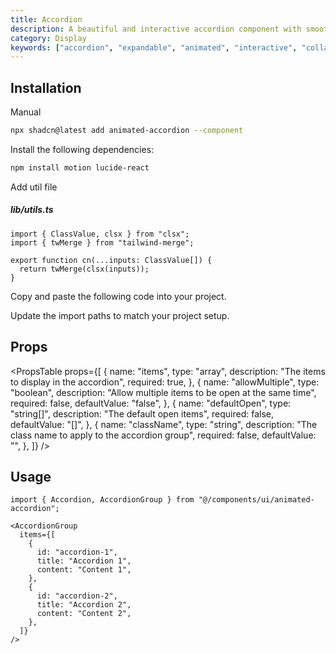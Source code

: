 ```yaml
---
title: Accordion
description: A beautiful and interactive accordion component with smooth animations and customizable content
category: Display
keywords: ["accordion", "expandable", "animated", "interactive", "collapsible"]
---
```


<CodePreview name="animated-accordion" />

## Installation

<CodeTabs>

<TabsList>
  <TabsTrigger value="cli">
    <Shadcn />
  </TabsTrigger>
  <TabsTrigger value="manual">Manual</TabsTrigger>
</TabsList>

<TabsContent value="cli">

```bash
npx shadcn@latest add animated-accordion --component
```

</TabsContent>

<TabsContent value="manual">

<Steps>

<Step>Install the following dependencies:</Step>

```bash
npm install motion lucide-react
```

<Step>Add util file</Step>

##### lib/utils.ts

```tsx
import { ClassValue, clsx } from "clsx";
import { twMerge } from "tailwind-merge";

export function cn(...inputs: ClassValue[]) {
  return twMerge(clsx(inputs));
}
```

<Step>Copy and paste the following code into your project.</Step>

<ComponentSource
  name="animated-accordion"
  title="components/ui/animated-accordion.tsx"
/>

<Step>Update the import paths to match your project setup.</Step>

</Steps>

</TabsContent>

</CodeTabs>

## Props

<PropsTable
  props={[
    {
      name: "items",
      type: "array",
      description: "The items to display in the accordion",
      required: true,
    },
    {
      name: "allowMultiple",
      type: "boolean",
      description: "Allow multiple items to be open at the same time",
      required: false,
      defaultValue: "false",
    },
    {
      name: "defaultOpen",
      type: "string[]",
      description: "The default open items",
      required: false,
      defaultValue: "[]",
    },
    {
      name: "className",
      type: "string",
      description: "The class name to apply to the accordion group",
      required: false,
      defaultValue: "",
    },
  ]}
/>

## Usage

```tsx showLineNumbers
import { Accordion, AccordionGroup } from "@/components/ui/animated-accordion";
```

```tsx showLineNumbers
<AccordionGroup
  items={[
    {
      id: "accordion-1",
      title: "Accordion 1",
      content: "Content 1",
    },
    {
      id: "accordion-2",
      title: "Accordion 2",
      content: "Content 2",
    },
  ]}
/>
```
